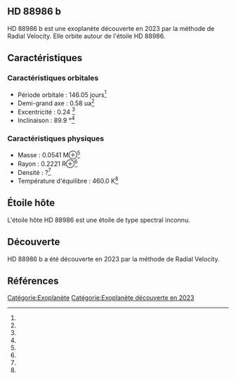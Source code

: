 == HD 88986   b ==

{{Infobox Exoplanète
| nom = HD 88986   b
| image = 
| légende = 
| étoile = HD 88986
| constellation = 
| ascension_droite = 
| déclinaison = 
| distance = ?
| type_spectral = ?
| masse = 0.0541 M⊕<ref></ref>
| rayon = 0.2221 R⊕<ref></ref>
| densité = ?<ref></ref>
| gravité = ?<ref></ref>
| température = 460.0 K<ref></ref>
| période = 146.05 j<ref></ref>
| demi_grand_axe = 0.58 ua<ref></ref>
| excentricité = 0.24 <ref></ref>
| inclinaison = 89.9 °<ref></ref>
| méthode_découverte = Radial Velocity
| date_découverte = 2023
| statut = Confirmée
}}

HD 88986   b est une exoplanète découverte en 2023 par la méthode de Radial Velocity. Elle orbite autour de l'étoile HD 88986.

== Caractéristiques ==

=== Caractéristiques orbitales ===
* Période orbitale : 146.05 jours<ref></ref>
* Demi-grand axe : 0.58 ua<ref></ref>
* Excentricité : 0.24 <ref></ref>
* Inclinaison : 89.9 °<ref></ref>

=== Caractéristiques physiques ===
* Masse : 0.0541 M⊕<ref></ref>
* Rayon : 0.2221 R⊕<ref></ref>
* Densité : ?<ref></ref>
* Température d'équilibre : 460.0 K<ref></ref>

== Étoile hôte ==

{{Infobox Étoile
| nom = HD 88986
| image = 
| légende = 
| constellation = 
| ascension_droite = 
| déclinaison = 
| distance = ?
| type_spectral = ?
| magnitude_absolue = 
| magnitude_apparente = 
| masse = ?<ref></ref>
| rayon = ?<ref></ref>
| température = ?<ref></ref>
| métallicité = ?<ref></ref>
| âge = ?<ref></ref>
}}

L'étoile hôte HD 88986 est une étoile de type spectral inconnu.

== Découverte ==

HD 88986   b a été découverte en 2023 par la méthode de Radial Velocity.

== Références ==
<references />

[[Catégorie:Exoplanète]]
[[Catégorie:Exoplanète découverte en 2023]]
